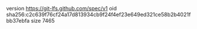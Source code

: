 version https://git-lfs.github.com/spec/v1
oid sha256:c2c639f76cf24a17d813934cb9f24f4ef23e649ed321ce58b2b4021fbb37ebfa
size 7465
